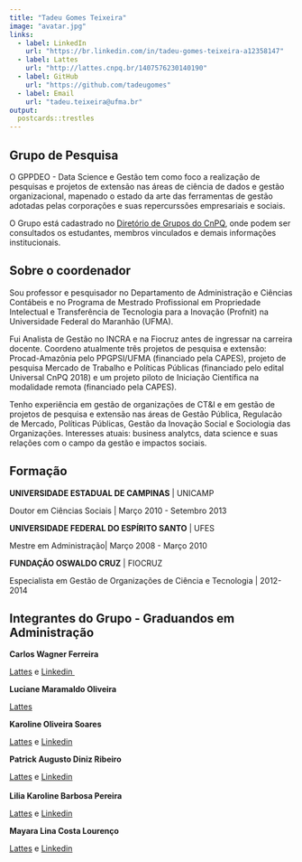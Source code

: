 ---
title: "Tadeu Gomes Teixeira"
image: "avatar.jpg"
links:
  - label: LinkedIn
    url: "https://br.linkedin.com/in/tadeu-gomes-teixeira-a12358147"
  - label: Lattes
    url: "http://lattes.cnpq.br/1407576230140190"
  - label: GitHub
    url: "https://github.com/tadeugomes"
  - label: Email
    url: "tadeu.teixeira@ufma.br"
output:
  postcards::trestles
---

## Grupo de Pesquisa

O GPPDEO - Data Science e Gestão tem como foco a realização de pesquisas e projetos de extensão nas áreas de ciência de dados e gestão organizacional, mapenado o estado da arte das ferramentas de gestão adotadas pelas corporações e suas repercurssões empresariais e sociais.

O Grupo está cadastrado no [Diretório de Grupos do CnPQ](http://dgp.cnpq.br/dgp/espelhogrupo/1066121816480282#linhaPesquisa), onde podem ser consultados os estudantes, membros vinculados e demais informações institucionais.

## Sobre o coordenador

Sou professor e pesquisador no Departamento de Administração e Ciências Contábeis e no Programa de Mestrado Profissional em Propriedade Intelectual e Transferência de Tecnologia para a Inovação (Profnit) na Universidade Federal do Maranhão (UFMA).

Fui Analista de Gestão no INCRA e na Fiocruz antes de ingressar na carreira docente. Coordeno atualmente três projetos de pesquisa e extensão: Procad-Amazônia pelo PPGPSI/UFMA (financiado pela CAPES), projeto de pesquisa Mercado de Trabalho e Políticas Públicas (financiado pelo edital Universal CnPQ 2018) e um projeto piloto de Iniciação Científica na modalidade remota (financiado pela CAPES).

Tenho experiência em gestão de organizações de CT&I e em gestão de projetos de pesquisa e extensão nas áreas de Gestão Pública, Regulacão de Mercado, Políticas Públicas, Gestão da Inovação Social e Sociologia das Organizações. Interesses atuais: business analytcs, data science e suas relações com o campo da gestão e impactos sociais.

## Formação

**UNIVERSIDADE ESTADUAL DE CAMPINAS** \| UNICAMP

Doutor em Ciências Sociais \| Março 2010 - Setembro 2013

**UNIVERSIDADE FEDERAL DO ESPÍRITO SANTO** \| UFES

Mestre em Administração\| Março 2008 - Março 2010

**FUNDAÇÃO OSWALDO CRUZ** \| FIOCRUZ

Especialista em Gestão de Organizações de Ciência e Tecnologia \| 2012-2014

## Integrantes do Grupo - Graduandos em Administração

**Carlos Wagner Ferreira**

[Lattes](http://lattes.cnpq.br/4031164974313417) e [Linkedin ](https://www.linkedin.com/in/wagner-ferreira-30a145106)

**Luciane Maramaldo Oliveira**

[Lattes](http://lattes.cnpq.br/1125654982240463)

**Karoline Oliveira Soares**

[Lattes](http://lattes.cnpq.br/0289525286924277) e [Linkedin](www.linkedin.com/in/karoline1000)

**Patrick Augusto Diniz Ribeiro**

[Lattes](http://lattes.cnpq.br/0078251670229999) e [Linkedin](https://www.linkedin.com/in/patrickadribeiro)\
\
**Lilia Karoline Barbosa Pereira**

[Lattes](http://lattes.cnpq.br/8513864313885298) e [Linkedin](https://www.linkedin.com/in/lkbpadm)\

**Mayara Lina Costa Lourenço**

[Lattes](http://lattes.cnpq.br/0508253924098166) e [Linkedin](https://www.linkedin.com/mwlite/in/mayara-costa-364715206)\

\
